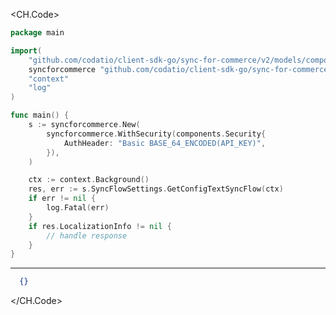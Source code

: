
<CH.Code>
```go GetConfigTextSyncFlow.go
package main

import(
	"github.com/codatio/client-sdk-go/sync-for-commerce/v2/models/components"
	syncforcommerce "github.com/codatio/client-sdk-go/sync-for-commerce/v2"
	"context"
	"log"
)

func main() {
    s := syncforcommerce.New(
        syncforcommerce.WithSecurity(components.Security{
            AuthHeader: "Basic BASE_64_ENCODED(API_KEY)",
        }),
    )

    ctx := context.Background()
    res, err := s.SyncFlowSettings.GetConfigTextSyncFlow(ctx)
    if err != nil {
        log.Fatal(err)
    }
    if res.LocalizationInfo != nil {
        // handle response
    }
}
```
---

```json Example Response
  {}
```
</CH.Code>
